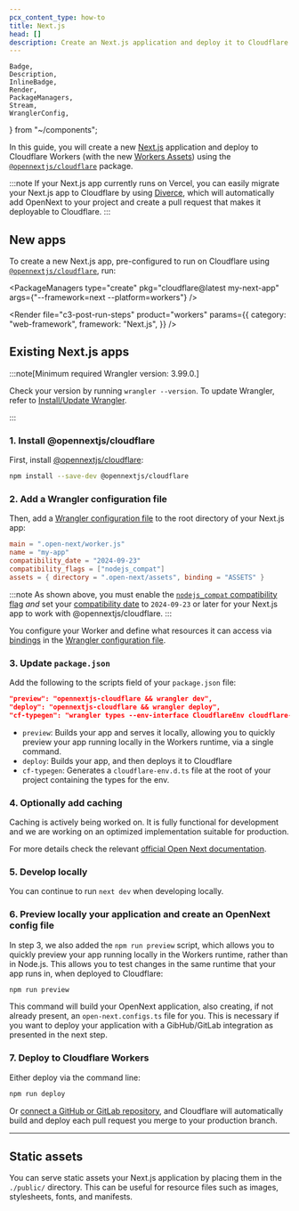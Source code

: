 ```yaml
---
pcx_content_type: how-to
title: Next.js
head: []
description: Create an Next.js application and deploy it to Cloudflare Workers with Workers Assets.
---
```


	Badge,
	Description,
	InlineBadge,
	Render,
	PackageManagers,
	Stream,
	WranglerConfig,
} from "~/components";

In this guide, you will create a new [Next.js](https://nextjs.org/) application and deploy to Cloudflare Workers (with the new [<InlineBadge preset="beta" /> Workers Assets](/workers/static-assets/)) using the [`@opennextjs/cloudflare`](https://opennext.js.org/cloudflare) package.

:::note
If your Next.js app currently runs on Vercel, you can easily migrate your Next.js app to Cloudflare by using [Diverce](https://github.com/ygwyg/diverce), which will automatically add OpenNext to your project and create a pull request that makes it deployable to Cloudflare.
:::

## New apps

To create a new Next.js app, pre-configured to run on Cloudflare using [`@opennextjs/cloudflare`](https://opennext.js.org/cloudflare), run:

<PackageManagers
	type="create"
	pkg="cloudflare@latest my-next-app"
	args={"--framework=next --platform=workers"}
/>

<Render
	file="c3-post-run-steps"
	product="workers"
	params={{
		category: "web-framework",
		framework: "Next.js",
	}}
/>

## Existing Next.js apps

:::note[Minimum required Wrangler version: 3.99.0.]

Check your version by running `wrangler --version`. To update Wrangler, refer to [Install/Update Wrangler](/workers/wrangler/install-and-update/).

:::

### 1. Install @opennextjs/cloudflare

First, install [@opennextjs/cloudflare](https://www.npmjs.com/package/@opennextjs/cloudflare):

```sh
npm install --save-dev @opennextjs/cloudflare
```

### 2. Add a Wrangler configuration file

Then, add a [Wrangler configuration file](/workers/wrangler/configuration/) to the root directory of your Next.js app:

<WranglerConfig>

```toml
main = ".open-next/worker.js"
name = "my-app"
compatibility_date = "2024-09-23"
compatibility_flags = ["nodejs_compat"]
assets = { directory = ".open-next/assets", binding = "ASSETS" }
```

</WranglerConfig>

:::note
As shown above, you must enable the [`nodejs_compat` compatibility flag](/workers/runtime-apis/nodejs/) _and_ set your [compatibility date](/workers/configuration/compatibility-dates/) to `2024-09-23` or later for your Next.js app to work with @opennextjs/cloudflare.
:::

You configure your Worker and define what resources it can access via [bindings](/workers/runtime-apis/bindings/) in the [Wrangler configuration file](/workers/wrangler/configuration/).

### 3. Update `package.json`

Add the following to the scripts field of your `package.json` file:

```json
"preview": "opennextjs-cloudflare && wrangler dev",
"deploy": "opennextjs-cloudflare && wrangler deploy",
"cf-typegen": "wrangler types --env-interface CloudflareEnv cloudflare-env.d.ts"
```

- `preview`: Builds your app and serves it locally, allowing you to quickly preview your app running locally in the Workers runtime, via a single command.
- `deploy`: Builds your app, and then deploys it to Cloudflare
- `cf-typegen`: Generates a `cloudflare-env.d.ts` file at the root of your project containing the types for the env.

### 4. Optionally add caching

Caching is actively being worked on. It is fully functional for development and we are working on an optimized implementation suitable for production.

For more details check the relevant [official Open Next documentation](https://opennext.js.org/cloudflare/caching).

### 5. Develop locally

You can continue to run `next dev` when developing locally.

### 6. Preview locally your application and create an OpenNext config file

In step 3, we also added the `npm run preview` script, which allows you to quickly preview your app running locally in the Workers runtime, rather than in Node.js.
This allows you to test changes in the same runtime that your app runs in, when deployed to Cloudflare:

```sh
npm run preview
```

This command will build your OpenNext application, also creating, if not already present, an `open-next.configs.ts` file for you.
This is necessary if you want to deploy your application with a GibHub/GitLab integration as presented in the next step.

### 7. Deploy to Cloudflare Workers

Either deploy via the command line:

```sh
npm run deploy
```

Or [connect a GitHub or GitLab repository](/workers/ci-cd/), and Cloudflare will automatically build and deploy each pull request you merge to your production branch.

---

## Static assets

You can serve static assets your Next.js application by placing them in the `./public/` directory. This can be useful for resource files such as images, stylesheets, fonts, and manifests.

<Render file="workers-assets-routing-summary" />
